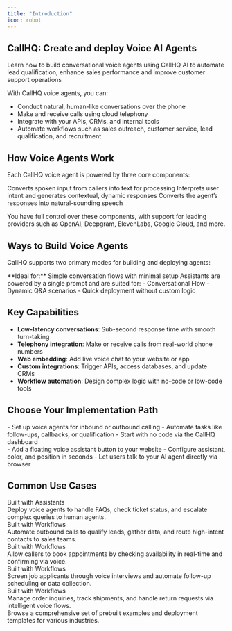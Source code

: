 ```yaml
---
title: "Introduction"
icon: robot
---
```


## CallHQ: Create and deploy Voice AI Agents

 Learn how to build conversational voice agents using CallHQ AI to automate lead qualification, enhance sales performance and improve customer support operations

With CallHQ voice agents, you can:
- Conduct natural, human-like conversations over the phone
- Make and receive calls using cloud telephony
- Integrate with your APIs, CRMs, and internal tools
- Automate workflows such as sales outreach, customer service, lead qualification, and recruitment

## How Voice Agents Work

Each CallHQ voice agent is powered by three core components:

<CardGroup cols={3}>
  <Card title="Speech-to-Text" icon="microphone" iconType="solid">
    Converts spoken input from callers into text for processing
  </Card>
  <Card title="Language Model" icon="brain" iconType="solid">
    Interprets user intent and generates contextual, dynamic responses
  </Card>
  <Card title="Text-to-Speech" icon="volume-high" iconType="solid">
    Converts the agent’s responses into natural-sounding speech
  </Card>
</CardGroup>

You have full control over these components, with support for leading providers such as OpenAI, Deepgram, ElevenLabs, Google Cloud, and more.

## Ways to Build Voice Agents

CallHQ supports two primary modes for building and deploying agents:

<CardGroup cols={1}>
  <Card 
    title="Assistants" 
    icon="robot" 
    iconType="solid"
    href="/assistants/system-prompts"
  >
    <div className='absolute top-4 right-4'>
      <Icon icon="arrow-up-right-from-square" />
    </div>
    **Ideal for:** Simple conversation flows with minimal setup  
    Assistants are powered by a single prompt and are suited for:
    - Conversational Flow
    - Dynamic Q&A scenarios
    - Quick deployment without custom logic
  </Card>

</CardGroup>

## Key Capabilities

- **Low-latency conversations**: Sub-second response time with smooth turn-taking  
- **Telephony integration**: Make or receive calls from real-world phone numbers  
- **Web embedding**: Add live voice chat to your website or app  
- **Custom integrations**: Trigger APIs, access databases, and update CRMs  
- **Workflow automation**: Design complex logic with no-code or low-code tools  

## Choose Your Implementation Path

<CardGroup cols={2}>
  <Card
    title="Phone Call Integration"
    icon="phone"
    iconType="solid"
    href="/phonecalls"
  >
    <div className='absolute top-4 right-4'>
      <Icon icon="arrow-up-right-from-square" />
    </div>
    - Set up voice agents for inbound or outbound calling  
    - Automate tasks like follow-ups, callbacks, or qualification  
    - Start with no code via the CallHQ dashboard
  </Card>
  <Card
    title="Website Integration"
    icon="browser"
    iconType="solid"
    href="/webcall-widget"
  >
    <div className='absolute top-4 right-4'>
      <Icon icon="arrow-up-right-from-square" />
    </div>
     - Add a floating voice assistant button to your website  
  - Configure assistant, color, and position in seconds  
  - Let users talk to your AI agent directly via browser
  </Card>
</CardGroup>

## Common Use Cases

<CardGroup cols={3}>
  <Card 
    title="Customer Support Automation" 
    icon="headset" 
    iconType="solid"
    href="/assistants/examples/inbound-support"
  >
    <div className='absolute top-4 right-4'>
      <Icon icon="arrow-up-right-from-square" />
    </div>
    <div className="vapi-badge vapi-badge-assistant">Built with Assistants</div>
    Deploy voice agents to handle FAQs, check ticket status, and escalate complex queries to human agents.
  </Card>
  <Card 
    title="Sales & Lead Qualification" 
    icon="phone-office" 
    iconType="solid"
    href="/workflows/examples/lead-qualification"
  >
    <div className='absolute top-4 right-4'>
      <Icon icon="arrow-up-right-from-square" />
    </div>
    <div className="vapi-badge vapi-badge-workflow">Built with Workflows</div>
    Automate outbound calls to qualify leads, gather data, and route high-intent contacts to sales teams.
  </Card>
  <Card 
    title="Appointment Scheduling" 
    icon="calendar-check" 
    iconType="solid"
    href="/workflows/examples/appointment-scheduling"
  >
    <div className='absolute top-4 right-4'>
      <Icon icon="arrow-up-right-from-square" />
    </div>
    <div className="vapi-badge vapi-badge-workflow">Built with Workflows</div>
    Allow callers to book appointments by checking availability in real-time and confirming via voice.
  </Card>
  <Card 
    title="Recruitment & Screening" 
    icon="briefcase" 
    iconType="solid"
    href="/workflows/examples/recruitment"
  >
    <div className='absolute top-4 right-4'>
      <Icon icon="arrow-up-right-from-square" />
    </div>
    <div className="vapi-badge vapi-badge-workflow">Built with Workflows</div>
    Screen job applicants through voice interviews and automate follow-up scheduling or data collection.
  </Card>
  <Card 
    title="E-commerce Support" 
    icon="shop" 
    iconType="solid"
    href="/workflows/examples/ecommerce"
  >
    <div className='absolute top-4 right-4'>
      <Icon icon="arrow-up-right-from-square" />
    </div>
    <div className="vapi-badge vapi-badge-workflow">Built with Workflows</div>
    Manage order inquiries, track shipments, and handle return requests via intelligent voice flows.
  </Card>
  <Card 
    title="Explore All Use Cases" 
    icon="book" 
    iconType="solid" 
    href="/examples"
  >
    <div className='absolute top-4 right-4'>
      <Icon icon="arrow-up-right-from-square" />
    </div>
    Browse a comprehensive set of prebuilt examples and deployment templates for various industries.
  </Card>
</CardGroup>